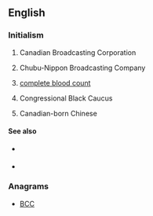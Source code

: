 ==English==

===Initialism===
{{rfc-header|Initialism}}
{{head|en|initialism}}

# {{lb|en|Canada|television|radio}} Canadian Broadcasting Corporation
# {{sense|Japan|television|radio}} Chubu-Nippon Broadcasting Company
# {{lb|en|medicine}} [[complete blood count]]
# {{lb|en|US}} Congressional Black Caucus
# {{lb|en|Canada|US|slang}} Canadian-born Chinese

====See also====
* {{sense|Canadian-born Chinese}} {{l|en|ABC}}
* {{sense|Canadian Broadcasting Corporation}} {{l|en|CTV}}

===Anagrams===
* {{l|en|bcc}} [[BCC#English|BCC]]